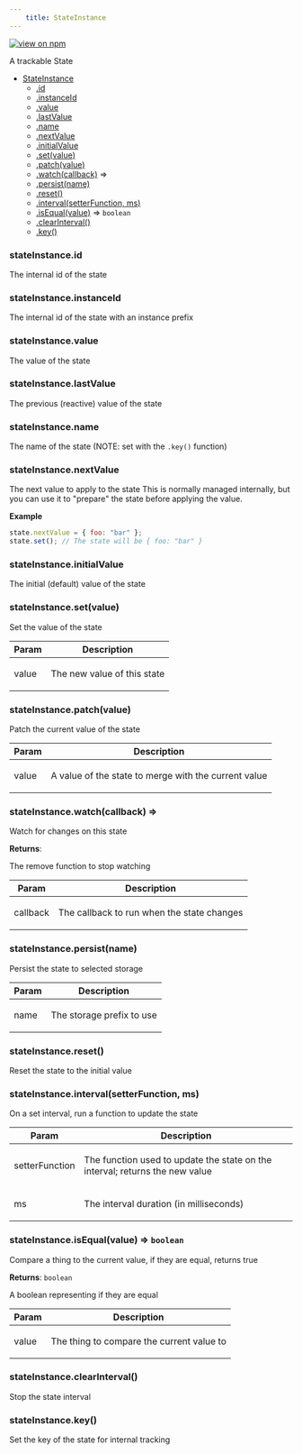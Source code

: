 ```yaml
--- 
	title: StateInstance 
--- 
```


[![view on npm](http://img.shields.io/npm/v/@plexusjs/core.svg)](https://www.npmjs.org/package/@plexusjs/core)

A trackable State


* [StateInstance](#StateInstance)
    * [.id](#StateInstance+id)
    * [.instanceId](#StateInstance+instanceId)
    * [.value](#StateInstance+value)
    * [.lastValue](#StateInstance+lastValue)
    * [.name](#StateInstance+name)
    * [.nextValue](#StateInstance+nextValue)
    * [.initialValue](#StateInstance+initialValue)
    * [.set(value)](#StateInstance+set)
    * [.patch(value)](#StateInstance+patch)
    * [.watch(callback)](#StateInstance+watch) ⇒
    * [.persist(name)](#StateInstance+persist)
    * [.reset()](#StateInstance+reset)
    * [.interval(setterFunction, ms)](#StateInstance+interval)
    * [.isEqual(value)](#StateInstance+isEqual) ⇒ <code>boolean</code>
    * [.clearInterval()](#StateInstance+clearInterval)
    * [.key()](#StateInstance+key)

<a name="StateInstance+id"></a>

### stateInstance.id
<p>The internal id of the state</p>

<a name="StateInstance+instanceId"></a>

### stateInstance.instanceId
<p>The internal id of the state with an instance prefix</p>

<a name="StateInstance+value"></a>

### stateInstance.value
<p>The value of the state</p>

<a name="StateInstance+lastValue"></a>

### stateInstance.lastValue
<p>The previous (reactive) value of the state</p>

<a name="StateInstance+name"></a>

### stateInstance.name
<p>The name of the state (NOTE: set with the <code>.key()</code> function)</p>

<a name="StateInstance+nextValue"></a>

### stateInstance.nextValue
<p>The next value to apply to the state
This is normally managed internally, but you can use it to &quot;prepare&quot; the state before applying the value.</p>

**Example**  
```js
state.nextValue = { foo: "bar" };
state.set(); // The state will be { foo: "bar" }
```
<a name="StateInstance+initialValue"></a>

### stateInstance.initialValue
<p>The initial (default) value of the state</p>

<a name="StateInstance+set"></a>

### stateInstance.set(value)
<p>Set the value of the state</p>


| Param | Description |
| --- | --- |
| value | <p>The new value of this state</p> |

<a name="StateInstance+patch"></a>

### stateInstance.patch(value)
<p>Patch the current value of the state</p>


| Param | Description |
| --- | --- |
| value | <p>A value of the state to merge with the current value</p> |

<a name="StateInstance+watch"></a>

### stateInstance.watch(callback) ⇒
<p>Watch for changes on this state</p>

**Returns**: <p>The remove function to stop watching</p>  

| Param | Description |
| --- | --- |
| callback | <p>The callback to run when the state changes</p> |

<a name="StateInstance+persist"></a>

### stateInstance.persist(name)
<p>Persist the state to selected storage</p>


| Param | Description |
| --- | --- |
| name | <p>The storage prefix to use</p> |

<a name="StateInstance+reset"></a>

### stateInstance.reset()
<p>Reset the state to the initial value</p>

<a name="StateInstance+interval"></a>

### stateInstance.interval(setterFunction, ms)
<p>On a set interval, run a function to update the state</p>


| Param | Description |
| --- | --- |
| setterFunction | <p>The function used to update the state on the interval; returns the new value</p> |
| ms | <p>The interval duration (in milliseconds)</p> |

<a name="StateInstance+isEqual"></a>

### stateInstance.isEqual(value) ⇒ <code>boolean</code>
<p>Compare a thing to the current value, if they are equal, returns true</p>

**Returns**: <code>boolean</code> <p>A boolean representing if they are equal</p>  

| Param | Description |
| --- | --- |
| value | <p>The thing to compare the current value to</p> |

<a name="StateInstance+clearInterval"></a>

### stateInstance.clearInterval()
<p>Stop the state interval</p>

<a name="StateInstance+key"></a>

### stateInstance.key()
<p>Set the key of the state for internal tracking</p>

